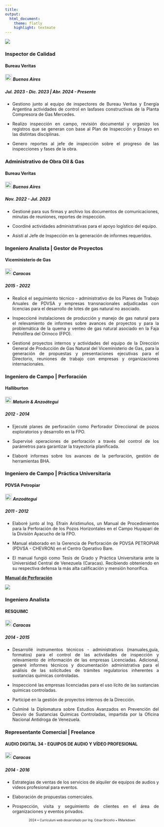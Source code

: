 ---
title: 
output:
  html_document:
    theme: flatly
    highlight: textmate
---


![](IMÁGENES/Petróleo.png)

<style>
body {
  text-align: justify;
}
</style>


### **Inspector de Calidad**       
#### **Bureau Veritas**  
##### <img src="IMÁGENES/argentina.png" width="22" height="22"> Buenos Aires
##### Jul. 2023 - Dic. 2023 | Abr. 2024 - Presente

- Gestiono junto al equipo de inspectores de Bureau Veritas y Energía Argentina actividades de control en lasfases constructivas de la Planta Compresora de Gas Mercedes. 

- Realizo inspección en campo, revisión documental y organizo los registros que se generan con base al Plan de Inspección y Ensayo en las distintas disciplinas.

- Genero reportes al jefe de inspección sobre el progreso de las inspecciones y fases de la obra.


### **Administrativo de Obra Oil & Gas**                          
#### **Bureau Veritas** 
##### <img src="IMÁGENES/argentina.png" width="22" height="22"> Buenos Aires
##### Nov. 2022 - Jul. 2023 

- Gestioné para sus firmas y archivo los documentos de comunicaciones, minutas de reuniones, reportes de
inspección. 

- Coordiné actividades administrativas para el apoyo logístico del equipo. 

- Asistí al Jefe de Inspección en la generación de informes requeridos.


### **Ingeniero Analista | Gestor de Proyectos**                  
#### **Viceministerio de Gas**
##### <img src="IMÁGENES/venezuela.png" width="22" height="22"> Caracas
##### 2015 - 2022


- Realicé el seguimiento técnico - administrativo de los Planes de Trabajo Anuales de PDVSA y empresas transnacionales adjudicadas con licencias para el desarrollo de lotes de gas natural no asociado.

- Inspeccioné instalaciones de producción y manejo de gas natural para el relevamiento de informes sobre avances de proyectos y para la problemática de la quema y venteo de gas natural asociado en la Faja Petrolífera del Orinoco (FPO). 

- Gestioné proyectos internos y actividades del equipo de la Dirección General de Producción de Gas Natural del Viceministerio de Gas, para la generación de propuestas y presentaciones ejecutivas para el Directorio, reuniones de trabajo con empresas y organizaciones internacionales.


### **Ingeniero de Campo | Perforación**                           
#### **Halliburton**
##### <img src="IMÁGENES/venezuela.png" width="22" height="22"> Maturín & Anzoátegui
##### 2012 - 2014

- Ejecuté planes de perforación como Perforador Direccional de pozos exploratorios y desarrollo en la FPO.

- Supervisé operaciones de perforación a través del control de los parámetros para garantizar la  trayectoria planificada.

- Elaboré informes sobre los avances de la perforación, gestión de herramientas BHA.


### **Ingeniero de Campo | Práctica Universitaria**                
#### **PDVSA Petropiar** 
##### <img src="IMÁGENES/venezuela.png" width="22" height="22"> Anzoátegui
##### 2011 - 2012

- Elaboré junto al Ing. Efraín Aristimuños, un Manual de Procedimientos para la Perforación de los Pozos Horizontales en el Campo Huyaparí de la División Ayacucho de la FPO. 

- Manual elaborado en la Gerencia de Perforación de PDVSA PETROPIAR (PDVSA - CHEVRON) en el Centro Operativo Bare.

- El manual fungió como Tesis de Grado y Práctica Universitaria ante la Universidad Central de Venezuela (Caracas). Recibiendo obteniendo en su respectiva defensa la más alta calificación y mensión honorífica.

[**Manual de Perforación**](http://saber.ucv.ve/handle/10872/2873) 


![](IMÁGENES/Otros.png)

### **Ingeniero Analista**      
#### **RESQUIMC**  
##### <img src="IMÁGENES/venezuela.png" width="22" height="22"> Caracas
##### 2014 - 2015

- Desarrollé instrumentos técnicos - administrativos (manuales,guía, formatos) para el control de las actividades de inspección y relevamiento de información de las empresas Licenciadas. Adicional, generé informes técnicos y documentación administrativa para el análisis de las solicitudes de trámites regulatorios inherentes a sustancias químicas controladas.

- Inspeccioné las empresas licenciadas para el uso lícito de las sustancias químicas controladas.

- Participé en la gestión de proyectos internos de la Dirección.

- Culminé la Diplomatura sobre Estudios Avanzados en Prevención del Desvío de Sustancias Químicas Controladas, impartida por la Oficina Nacional Antidroga de Venezuela.


### **Representante Comercial | Freelance**      
#### **AUDIO DIGITAL 34 - EQUIPOS DE AUDIO Y VÍDEO PROFESIONAL**  
##### <img src="IMÁGENES/venezuela.png" width="22" height="22"> Caracas
##### 2014 - 2016

- Estrategias de ventas de los servicios de alquiler de equipos de audios y vídeos profesional para eventos.

- Elaboración de propuestas comerciales.

- Prospección, visita y seguimiento de clientes en el área de organizaciones y eventos privados.



<footer style="text-align: center;">
<p style="font-size: x-small;"> 2024 • Currículum web desarrollado por Ing. César Briceño  • RMarkdown </p>
</footer>
